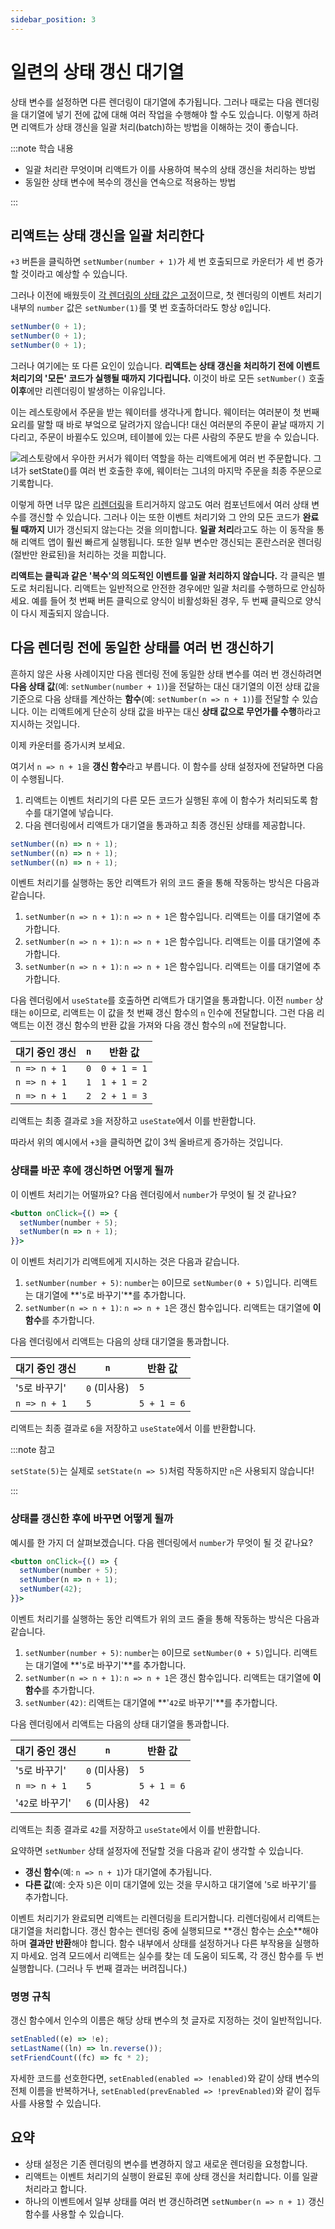 ```yaml
---
sidebar_position: 3
---
```



# 일련의 상태 갱신 대기열

상태 변수를 설정하면 다른 렌더링이 대기열에 추가됩니다. 그러나 때로는 다음 렌더링을 대기열에 넣기 전에 값에 대해 여러 작업을 수행해야 할 수도 있습니다. 이렇게 하려면 리액트가 상태 갱신을 일괄 처리(batch)하는 방법을 이해하는 것이 좋습니다.

:::note 학습 내용

- 일괄 처리란 무엇이며 리액트가 이를 사용하여 복수의 상태 갱신을 처리하는 방법
- 동일한 상태 변수에 복수의 갱신을 연속으로 적용하는 방법

:::

## 리액트는 상태 갱신을 일괄 처리한다

`+3` 버튼을 클릭하면 `setNumber(number + 1)`가 세 번 호출되므로 카운터가 세 번 증가할 것이라고 예상할 수 있습니다.

<CodeSandbox title="dry-forest-7os05q" modulePath="/App.js" />

그러나 이전에 배웠듯이 [각 렌더링의 상태 값은 고정](./state-as-a-snapshot.mdx#렌더링은-시간에-따라-스냅숏을-찍는다)이므로, 첫 렌더링의 이벤트 처리기 내부의 `number` 값은 `setNumber(1)`를 몇 번 호출하더라도 항상 `0`입니다.

```jsx
setNumber(0 + 1);
setNumber(0 + 1);
setNumber(0 + 1);
```

그러나 여기에는 또 다른 요인이 있습니다. **리액트는 상태 갱신을 처리하기 전에 이벤트 처리기의 '모든' 코드가 실행될 때까지 기다립니다.** 이것이 바로 모든 `setNumber()` 호출 **이후**에만 리렌더링이 발생하는 이유입니다.

이는 레스토랑에서 주문을 받는 웨이터를 생각나게 합니다. 웨이터는 여러분이 첫 번째 요리를 말할 때 바로 부엌으로 달려가지 않습니다! 대신 여러분의 주문이 끝날 때까지 기다리고, 주문이 바뀔수도 있으며, 테이블에 있는 다른 사람의 주문도 받을 수 있습니다.

<Image
  img={reactBatching}
  alt="레스토랑에서 우아한 커서가 웨이터 역할을 하는 리액트에게 여러 번 주문합니다. 그녀가 setState()를 여러 번 호출한 후에, 웨이터는 그녀의 마지막 주문을 최종 주문으로 기록합니다."
  maxWidth="24rem"
/>

이렇게 하면 너무 많은 [리렌더링](./render-and-commit.mdx#상태-갱신-시-리렌더링)을 트리거하지 않고도 여러 컴포넌트에서 여러 상태 변수를 갱신할 수 있습니다. 그러나 이는 또한 이벤트 처리기와 그 안의 모든 코드가 **완료될 때까지** UI가 갱신되지 않는다는 것을 의미합니다. **일괄 처리**라고도 하는 이 동작을 통해 리액트 앱이 훨씬 빠르게 실행됩니다. 또한 일부 변수만 갱신되는 혼란스러운 렌더링(절반만 완료된)을 처리하는 것을 피합니다.

**리액트는 클릭과 같은 '복수'의 의도적인 이벤트를 일괄 처리하지 않습니다.** 각 클릭은 별도로 처리됩니다. 리액트는 일반적으로 안전한 경우에만 일괄 처리를 수행하므로 안심하세요. 예를 들어 첫 번째 버튼 클릭으로 양식이 비활성화된 경우, 두 번째 클릭으로 양식이 다시 제출되지 않습니다.

## 다음 렌더링 전에 동일한 상태를 여러 번 갱신하기

흔하지 않은 사용 사례이지만 다음 렌더링 전에 동일한 상태 변수를 여러 번 갱신하려면 **다음 상태 값**(예: `setNumber(number + 1)`)을 전달하는 대신 대기열의 이전 상태 값을 기준으로 다음 상태를 계산하는 **함수**(예: `setNumber(n => n + 1)`)를 전달할 수 있습니다. 이는 리액트에게 단순히 상태 값을 바꾸는 대신 **상태 값으로 무언가를 수행**하라고 지시하는 것입니다.

이제 카운터를 증가시켜 보세요.

<CodeSandbox title="dazzling-minsky-vyqj9q" modulePath="/App.js" />

여기서 `n => n + 1`을 **갱신 함수**라고 부릅니다. 이 함수를 상태 설정자에 전달하면 다음이 수행됩니다.

1. 리액트는 이벤트 처리기의 다른 모든 코드가 실행된 후에 이 함수가 처리되도록 함수를 대기열에 넣습니다.
2. 다음 렌더링에서 리액트가 대기열을 통과하고 최종 갱신된 상태를 제공합니다.

```jsx
setNumber((n) => n + 1);
setNumber((n) => n + 1);
setNumber((n) => n + 1);
```

이벤트 처리기를 실행하는 동안 리액트가 위의 코드 줄을 통해 작동하는 방식은 다음과 같습니다.

1. `setNumber(n => n + 1)`: `n => n + 1`은 함수입니다. 리액트는 이를 대기열에 추가합니다.
2. `setNumber(n => n + 1)`: `n => n + 1`은 함수입니다. 리액트는 이를 대기열에 추가합니다.
3. `setNumber(n => n + 1)`: `n => n + 1`은 함수입니다. 리액트는 이를 대기열에 추가합니다.

다음 렌더링에서 `useState`를 호출하면 리액트가 대기열을 통과합니다. 이전 `number` 상태는 `0`이므로, 리액트는 이 값을 첫 번째 갱신 함수의 `n` 인수에 전달합니다. 그런 다음 리액트는 이전 갱신 함수의 반환 값을 가져와 다음 갱신 함수의 `n`에 전달합니다.

| 대기 중인 갱신 | `n` | 반환 값     |
| -------------- | --- | ----------- |
| `n => n + 1`   | `0` | `0 + 1 = 1` |
| `n => n + 1`   | `1` | `1 + 1 = 2` |
| `n => n + 1`   | `2` | `2 + 1 = 3` |

리액트는 최종 결과로 `3`을 저장하고 `useState`에서 이를 반환합니다.

따라서 위의 예시에서 `+3`을 클릭하면 값이 3씩 올바르게 증가하는 것입니다.

### 상태를 바꾼 후에 갱신하면 어떻게 될까

이 이벤트 처리기는 어떨까요? 다음 렌더링에서 `number`가 무엇이 될 것 같나요?

```jsx
<button onClick={() => {
  setNumber(number + 5);
  setNumber(n => n + 1);
}}>
```

이 이벤트 처리기가 리액트에게 지시하는 것은 다음과 같습니다.

1. `setNumber(number + 5)`: `number`는 `0`이므로 `setNumber(0 + 5)`입니다. 리액트는 대기열에 **'`5`로 바꾸기'**를 추가합니다.
2. `setNumber(n => n + 1)`: `n => n + 1`은 갱신 함수입니다. 리액트는 대기열에 **이 함수**를 추가합니다.

다음 렌더링에서 리액트는 다음의 상태 대기열을 통과합니다.

| 대기 중인 갱신 | `n`          | 반환 값     |
| -------------- | ------------ | ----------- |
| '`5`로 바꾸기' | `0` (미사용) | `5`         |
| `n => n + 1`   | `5`          | `5 + 1 = 6` |

리액트는 최종 결과로 `6`을 저장하고 `useState`에서 이를 반환합니다.

:::note 참고

`setState(5)`는 실제로 `setState(n => 5)`처럼 작동하지만 `n`은 사용되지 않습니다!

:::

### 상태를 갱신한 후에 바꾸면 어떻게 될까

예시를 한 가지 더 살펴보겠습니다. 다음 렌더링에서 `number`가 무엇이 될 것 같나요?

```jsx
<button onClick={() => {
  setNumber(number + 5);
  setNumber(n => n + 1);
  setNumber(42);
}}>
```

이벤트 처리기를 실행하는 동안 리액트가 위의 코드 줄을 통해 작동하는 방식은 다음과 같습니다.

1. `setNumber(number + 5)`: `number`는 `0`이므로 `setNumber(0 + 5)`입니다. 리액트는 대기열에 **'`5`로 바꾸기'**를 추가합니다.
2. `setNumber(n => n + 1)`: `n => n + 1`은 갱신 함수입니다. 리액트는 대기열에 **이 함수**를 추가합니다.
3. `setNumber(42)`: 리액트는 대기열에 **'`42`로 바꾸기'**를 추가합니다.

다음 렌더링에서 리액트는 다음의 상태 대기열을 통과합니다.

| 대기 중인 갱신  | `n`          | 반환 값     |
| --------------- | ------------ | ----------- |
| '`5`로 바꾸기'  | `0` (미사용) | `5`         |
| `n => n + 1`    | `5`          | `5 + 1 = 6` |
| '`42`로 바꾸기' | `6` (미사용) | `42`        |

리액트는 최종 결과로 `42`를 저장하고 `useState`에서 이를 반환합니다.

요약하면 `setNumber` 상태 설정자에 전달할 것을 다음과 같이 생각할 수 있습니다.

- **갱신 함수**(예: `n => n + 1`)가 대기열에 추가됩니다.
- **다른 값**(예: 숫자 `5`)은 이미 대기열에 있는 것을 무시하고 대기열에 '`5`로 바꾸기'를 추가합니다.

이벤트 처리기가 완료되면 리액트는 리렌더링을 트리거합니다. 리렌더링에서 리액트는 대기열을 처리합니다. 갱신 함수는 렌더링 중에 실행되므로 **갱신 함수는 [순수](../describing-the-ui/keeping-components-pure.mdx)**해야 하며 **결과만 반환**해야 합니다. 함수 내부에서 상태를 설정하거나 다른 부작용을 실행하지 마세요. 엄격 모드에서 리액트는 실수를 찾는 데 도움이 되도록, 각 갱신 함수를 두 번 실행합니다. (그러나 두 번째 결과는 버려집니다.)

### 명명 규칙

갱신 함수에서 인수의 이름은 해당 상태 변수의 첫 글자로 지정하는 것이 일반적입니다.

```jsx
setEnabled((e) => !e);
setLastName((ln) => ln.reverse());
setFriendCount((fc) => fc * 2);
```

자세한 코드를 선호한다면, `setEnabled(enabled => !enabled)`와 같이 상태 변수의 전체 이름을 반복하거나, `setEnabled(prevEnabled => !prevEnabled)`와 같이 접두사를 사용할 수 있습니다.

## 요약

- 상태 설정은 기존 렌더링의 변수를 변경하지 않고 새로운 렌더링을 요청합니다.
- 리액트는 이벤트 처리기의 실행이 완료된 후에 상태 갱신을 처리합니다. 이를 일괄 처리라고 합니다.
- 하나의 이벤트에서 일부 상태를 여러 번 갱신하려면 `setNumber(n => n + 1)` 갱신 함수를 사용할 수 있습니다.
